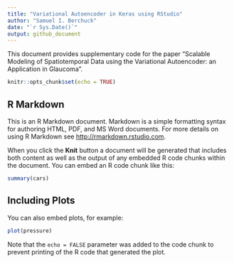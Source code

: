 ```yaml
---
title: "Variational Autoencoder in Keras using RStudio"
author: "Samuel I. Berchuck"
date: "`r Sys.Date()`"
output: github_document
---
```


This document provides supplementary code for the paper "Scalable Modeling of Spatiotemporal Data using the Variational Autoencoder: an Application in Glaucoma".

```r
knitr::opts_chunk$set(echo = TRUE)
```

## R Markdown

This is an R Markdown document. Markdown is a simple formatting syntax for authoring HTML, PDF, and MS Word documents. For more details on using R Markdown see <http://rmarkdown.rstudio.com>.

When you click the **Knit** button a document will be generated that includes both content as well as the output of any embedded R code chunks within the document. You can embed an R code chunk like this:

```r
summary(cars)
```

## Including Plots

You can also embed plots, for example:

```r
plot(pressure)
```

Note that the `echo = FALSE` parameter was added to the code chunk to prevent printing of the R code that generated the plot.
